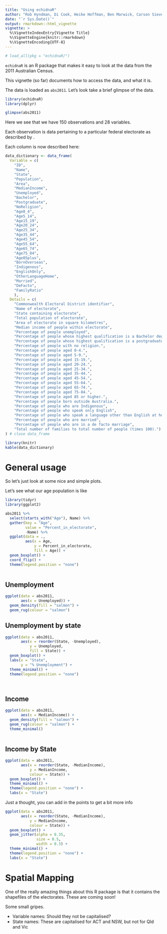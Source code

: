 ```yaml
---
title: "Using echidnaR"
author: "Rob Hyndman, Di Cook, Heike Hoffman, Ben Marwick, Carson Sievert, Fang Zhou, Nicholas Tierney."
date: "`r Sys.Date()`"
output: rmarkdown::html_vignette
vignette: >
  %\VignetteIndexEntry{Vignette Title}
  %\VignetteEngine{knitr::rmarkdown}
  %\VignetteEncoding{UTF-8}
---
```



```r

# load_all(pkg = "echidnaR/")

```

`echidnaR` is an R package that makes it easy to look at the data from the 2011 Australian Census.

This vignette (so far) documents how to access the data, and what it is.

The data is loaded as `abs2011`. Let's look take a brief glimpse of the data.

```r
library(echidnaR)
library(dplyr)

glimpse(abs2011)

```

Here we see that we have 150 observations and 28 variables.

Each observation is data pertaining to a particular federal electorate as described by <url to the gov website of electorates>.

Each column is now described here:

```r

data_dictionary <- data_frame(
  Variable = c(
    "ID",
    "Name",
    "State",
    "Population",
    "Area",
    "MedianIncome",
    "Unemployed",
    "Bachelor",
    "Postgraduate",
    "NoReligion",
    "Age0_4",
    "Age5_14",
    "Age15_19",
    "Age20_24",
    "Age25_34",
    "Age35_44",
    "Age45_54",
    "Age55_64",
    "Age65_74",
    "Age75_84",
    "Age85plus",
    "BornOverseas",
    "Indigenous",
    "EnglishOnly",
    "OtherLanguageHome",
    "Married",
    "DeFacto",
    "FamilyRatio"
    ), 
  Details = c(
    "Commonwealth Electoral District identifier",
    "Name of electorate",
    "State containing electorate",
    "Total population of electorate",
    "Area of electorate in square kilometres",
    "Median income of people within electorate",
    "Percentage of people unemployed",
    "Percentage of people whose highest qualification is a Bachelor degree",
    "Percentage of people whose highest qualification is a postgraduate degree",
    "Percentage of people with no religion.",
    "Percentage of people aged 0-4.",
    "Percentage of people aged 5-9.",
    "Percentage of people aged 15-19.",
    "Percentage of people aged 20-24.",
    "Percentage of people aged 25-34.",
    "Percentage of people aged 35-44.",
    "Percentage of people aged 45-54.",
    "Percentage of people aged 55-64.",
    "Percentage of people aged 65-74.",
    "Percentage of people aged 75-84.",
    "Percentage of people aged 85 or higher.",
    "Percentage of people born outside Australia.",
    "Percentage of people who are Indigenous",
    "Percentage of people who speak only English",
    "Percentage of people who speak a language other than English at home",
    "Percentage of people who are married",
    "Percentage of people who are in a de facto marriage",
    "Total number of families to total number of people (times 100).")
) # close data_frame
```

```r
library(knitr)
kable(data_dictionary)

```

# General usage

So let's just look at some nice and simple plots.

Let's see what our age population is like

```r

library(tidyr)
library(ggplot2)

abs2011 %>%
  select(starts_with("Age"), Name) %>%
  gather(key = "Age",
         value = "Percent_in_electorate",
         -Name) %>% 
  ggplot(data = .,
         aes(x = Age,
             y = Percent_in_electorate,
             fill = Age)) +
  geom_boxplot() + 
  coord_flip() + 
  theme(legend.position = "none")
             

```

## Unemployment 

```r

ggplot(data = abs2011,
       aes(x = Unemployed)) + 
  geom_density(fill = "salmon") + 
  geom_rug(colour = "salmon")

```


## Unemployment by state

```r

ggplot(data = abs2011,
       aes(x = reorder(State, -Unemployed),
           y = Unemployed,
           fill = State)) + 
  geom_boxplot() + 
  labs(x = "State",
       y = "% Unemployment") + 
  theme_minimal() + 
  theme(legend.position = "none") 
  
           
```


## Income

```r

ggplot(data = abs2011,
       aes(x = MedianIncome)) + 
  geom_density(fill = "salmon") + 
  geom_rug(colour = "salmon") + 
  theme_minimal()
  
```

## Income by State

```r

ggplot(data = abs2011,
       aes(x = reorder(State, -MedianIncome),
           y = MedianIncome,
           colour = State)) + 
  geom_boxplot() + 
  theme_minimal() + 
  theme(legend.position = "none") + 
  labs(x = "State")

```

Just a thought, you can add in the points to get a bit more info

```r

ggplot(data = abs2011,
       aes(x = reorder(State, -MedianIncome),
           y = MedianIncome,
           colour = State)) + 
  geom_boxplot() + 
  geom_jitter(alpha = 0.35, 
              size = 0.5,
              width = 0.3) +
  theme_minimal() + 
  theme(legend.position = "none") + 
  labs(x = "State")

```


# Spatial Mapping

One of the really amazing things about this R package is that it contains the shapefiles of the electorates. These are coming soon!

Some small gripes.

- Variable names: Should they not be capitalised?
- State names: These are capitalised for ACT and NSW, but not for Qld and Vic
